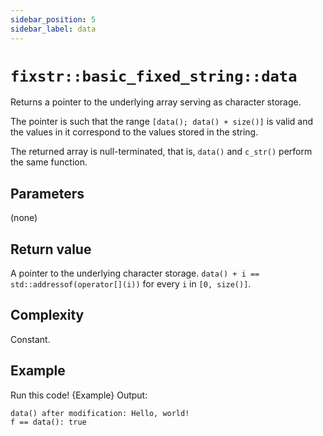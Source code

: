```yaml
---
sidebar_position: 5
sidebar_label: data
---
```

# `fixstr::basic_fixed_string::data`


<CppOverloadList>
    <CppOverload num={1} code={Overload1} />
    <CppOverload num={2} code={Overload2} />
</CppOverloadList>

Returns a pointer to the underlying array serving as character storage. 

The pointer is such that the range `[data(); data() + size()]` 
is valid and the values in it correspond to the values stored in the string. 

The returned array is null-terminated, that is, `data()` and `c_str()` perform the same function.

## Parameters
(none)

## Return value
A pointer to the underlying character storage.
`data() + i == std::addressof(operator[](i))` for every `i` in `[0, size()]`.

## Complexity
Constant.

## Example

<LinkButton link="https://godbolt.org/z/EPKfczx9o">Run this code!</LinkButton>
<CodeBlock className="language-cpp">{Example}</CodeBlock>
Output:

```
data() after modification: Hello, world!
f == data(): true
```
